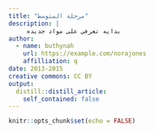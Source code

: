 ```yaml
---
title: "مرحلة المتوسط"
description: |
     بدايه تعرفي على مواد جديده
author:
  - name: buthynah
    url: https://example.com/norajones
    affilliation: q
date: 2013-2015
creative commons: CC BY
output:
  distill::distill_article:
    self_contained: false
---
```



```r
knitr::opts_chunk$set(echo = FALSE)
```




